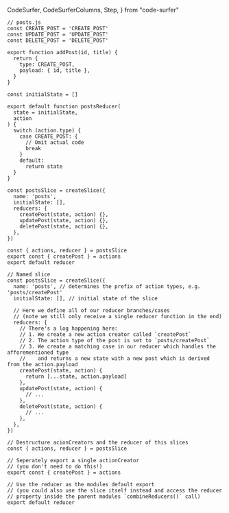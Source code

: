 CodeSurfer,
CodeSurferColumns,
Step,
} from "code-surfer"


<CodeSurfer>

```tsx title="Redux slices (ducks)" subtitle="Prior to RTK"
// posts.js
const CREATE_POST = 'CREATE_POST'
const UPDATE_POST = 'UPDATE_POST'
const DELETE_POST = 'DELETE_POST'

export function addPost(id, title) {
  return {
    type: CREATE_POST,
    payload: { id, title },
  }
}

const initialState = []

export default function postsReducer(
  state = initialState,
  action
) {
  switch (action.type) {
    case CREATE_POST: {
      // Omit actual code
      break
    }
    default:
      return state
  }
}
```

```tsx title="Redux slices (ducks)" subtitle="With createSlice()"
const postsSlice = createSlice({
  name: 'posts',
  initialState: [],
  reducers: {
    createPost(state, action) {},
    updatePost(state, action) {},
    deletePost(state, action) {},
  },
})

const { actions, reducer } = postsSlice
export const { createPost } = actions
export default reducer
```

```tsx title="Redux slices (ducks)"
// Named slice
const postsSlice = createSlice({
  name: 'posts', // determines the prefix of action types, e.g. 'posts/createPost'
  initialState: [], // initial state of the slice

  // Here we define all of our reducer branches/cases
  // (note we still only receive a single reducer function in the end)
  reducers: {
    // There's a log happening here:
    // 1. We create a new action creator called `createPost`
    // 2. The action type of the post is set to `posts/createPost`
    // 3. We create a matching case in our reducer which handles the afforementioned type
    //    and returns a new state with a new post which is derived from the action.payload
    createPost(state, action) {
      return [...state, action.payload]
    },
    updatePost(state, action) {
      // ...
    },
    deletePost(state, action) {
      // ...
    },
  },
})

// Destructure acionCreators and the reducer of this slices
const { actions, reducer } = postsSlice

// Seperately export a single actionCreator
// (you don't need to do this!)
export const { createPost } = actions

// Use the reducer as the modules default export
// (you could also use the slice itself instead and access the reducer
// property inside the parent modules `combineReducers()` call)
export default reducer
```

```diff 1:3

```

```diff 4

```

```diff 6:8

```

```diff 9:16

```

```diff 26:27

```

```diff 28:31

```

```diff 33:36

```

</CodeSurfer>
